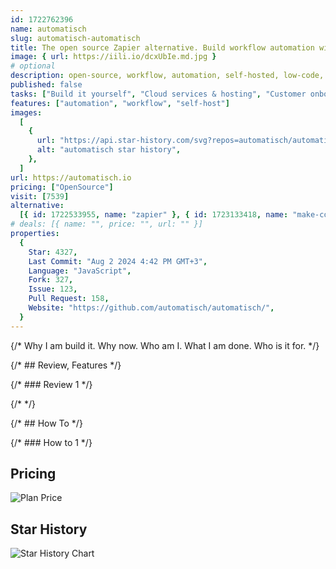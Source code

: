 ```yaml
---
id: 1722762396
name: automatisch
slug: automatisch-automatisch
title: The open source Zapier alternative. Build workflow automation without spending time and money.
image: { url: https://iili.io/dcxUbIe.md.jpg }
# optional
description: open-source, workflow, automation, self-hosted, low-code, no-code, automatisch,  ,
published: false
tasks: ["Build it yourself", "Cloud services & hosting", "Customer onboarding"]
features: ["automation", "workflow", "self-host"]
images:
  [
    {
      url: "https://api.star-history.com/svg?repos=automatisch/automatisch",
      alt: "automatisch star history",
    },
  ]
url: https://automatisch.io
pricing: ["OpenSource"]
visit: [7539]
alternative:
  [{ id: 1722533955, name: "zapier" }, { id: 1723133418, name: "make-com" }]
# deals: [{ name: "", price: "", url: "" }]
properties:
  {
    Star: 4327,
    Last Commit: "Aug 2 2024 4:42 PM GMT+3",
    Language: "JavaScript",
    Fork: 327,
    Issue: 123,
    Pull Request: 158,
    Website: "https://github.com/automatisch/automatisch/",
  }
---
```


{/* Why I am build it. Why now. Who am I. What I am done. Who is it for. */}

{/* ## Review, Features */}

{/* ### Review 1 */}

{/* <DetailYoutube videoId="" startTime={0} /> */}

{/* ## How To */}

{/* ### How to 1 */}

## Pricing

<Img
  src="https://p140.p3.n0.cdn.zight.com/items/RBuR6zGm/0f543d8e-e77f-4782-9065-f8fe72e02967.jpg?v=%22ac7bbe85f84842d93a8bf6dc5ee3ef27%22"
  alt="Plan Price"
/>

## Star History

![Star History Chart](https://api.star-history.com/svg?repos=automatisch/automatisch)
